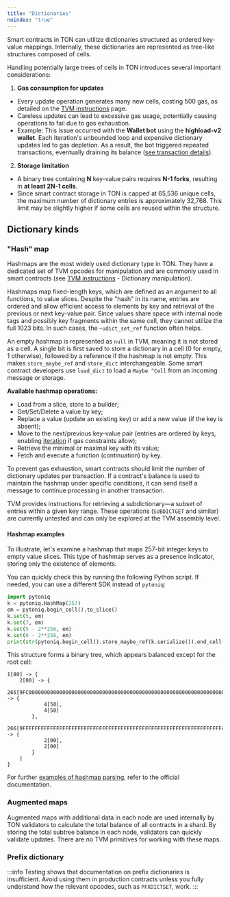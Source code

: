 ```yaml
---
title: "Dictionaries"
noindex: "true"
---
```



Smart contracts in TON can utilize dictionaries structured as ordered key-value mappings. Internally, these dictionaries are represented as tree-like structures composed of cells.

<Aside type="caution">
  Handling potentially large trees of cells in TON introduces several important considerations:

  1. **Gas consumption for updates**
  - Every update operation generates many new cells, costing 500 gas, as detailed on the [TVM instructions](/v3/documentation/tvm/instructions#gas-prices) page.
  - Careless updates can lead to excessive gas usage, potentially causing operations to fail due to gas exhaustion.
  - Example: This issue occurred with the **Wallet bot** using the **highload-v2 wallet**. Each iteration's unbounded loop and expensive dictionary updates led to gas depletion. As a result, the bot triggered repeated transactions, eventually draining its balance ([see transaction details](https://tonviewer.com/transaction/fd78228f352f582a544ab7ad7eb716610668b23b88dae48e4f4dbd4404b5d7f6)).


  2. **Storage limitation**
  - A binary tree containing **N** key-value pairs requires **N-1 forks**, resulting in **at least 2N-1 cells**.
  - Since smart contract storage in TON is capped at 65,536 unique cells, the maximum number of dictionary entries is approximately 32,768. This limit may be slightly higher if some cells are reused within the structure.
</Aside>

## Dictionary kinds

### "Hash" map

Hashmaps are the most widely used dictionary type in TON. They have a dedicated set of TVM opcodes for manipulation and are commonly used in smart contracts (see [TVM instructions](/v3/documentation/tvm/instructions#quick-search) - Dictionary manipulation).


Hashmaps map fixed-length keys, which are defined as an argument to all functions, to value slices. Despite the "hash" in its name, entries are ordered and allow efficient access to elements by key and retrieval of the previous or next key-value pair. Since values share space with internal node tags and possibly key fragments within the same cell, they cannot utilize the full 1023 bits. In such cases, the `~udict_set_ref` function often helps.

An empty hashmap is represented as `null` in TVM, meaning it is not stored as a cell. A single bit is first saved to store a dictionary in a cell (0 for empty, 1 otherwise),
followed by a reference if the hashmap is not empty. This makes `store_maybe_ref` and `store_dict` interchangeable. Some smart contract developers use `load_dict` to load a `Maybe ^Cell` from an incoming message or storage.


**Available hashmap operations:**
- Load from a slice, store to a builder;
- Get/Set/Delete a value by key;
- Replace a value (update an existing key) or add a new value (if the key is absent);
- Move to the next/previous key-value pair (entries are ordered by keys, enabling [iteration](/v3/documentation/smart-contracts/func/cookbook#how-to-iterate-dictionaries) if gas constraints allow);
- Retrieve the minimal or maximal key with its value;
- Fetch and execute a function (continuation) by key.

To prevent gas exhaustion, smart contracts should limit the number of dictionary updates per transaction. If a contract's balance is used to maintain the hashmap under specific conditions, it can send itself a message to continue processing in another transaction.


<Aside>

  TVM provides instructions for retrieving a subdictionary—a subset of entries within a given key range. These operations (`SUBDICTGET` and similar) are currently untested and can only be explored at the TVM assembly level.

</Aside>

#### Hashmap examples

To illustrate, let's examine a hashmap that maps 257-bit integer keys to empty value slices. This type of hashmap serves as a presence indicator, storing only the existence of elements.

You can quickly check this by running the following Python script. If needed, you can use a different SDK instead of `pytoniq`:

```python
import pytoniq
k = pytoniq.HashMap(257)
em = pytoniq.begin_cell().to_slice()
k.set(5, em)
k.set(7, em)
k.set(5 - 2**256, em)
k.set(6 - 2**256, em)
print(str(pytoniq.begin_cell().store_maybe_ref(k.serialize()).end_cell()))
```

This structure forms a binary tree, which appears balanced except for the root cell:

```
1[80] -> {
	2[00] -> {
		265[9FC00000000000000000000000000000000000000000000000000000000000000080] -> {
			4[50],
			4[50]
		},
		266[9FFFFFFFFFFFFFFFFFFFFFFFFFFFFFFFFFFFFFFFFFFFFFFFFFFFFFFFFFFFFFFFFF40] -> {
			2[00],
			2[00]
		}
	}
}
```

For further [examples of hashmap parsing](/v3/documentation/data-formats/tlb/tl-b-types#hashmap-parsing-example), refer to the official documentation.

### Augmented maps

Augmented maps with additional data in each node are used internally by TON validators to calculate the total balance of all contracts in a shard. By storing the total subtree balance in each node, validators can quickly validate updates. There are no TVM primitives for working with these maps.

### Prefix dictionary

:::info
Testing shows that documentation on prefix dictionaries is insufficient. Avoid using them in production contracts unless you fully understand how the relevant opcodes, such as `PFXDICTSET`, work.
:::

<Feedback />

